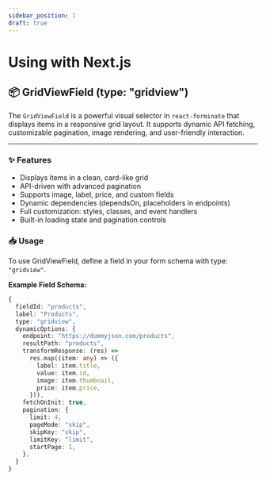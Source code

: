 ```yaml
---
sidebar_position: 1
draft: true
---
```


# Using with Next.js

## 📦 GridViewField (type: "gridview")

The `GridViewField` is a powerful visual selector in `react-forminate` that displays items in a responsive grid layout. It supports dynamic API fetching, customizable pagination, image rendering, and user-friendly interaction.

---

### ✨ Features

- Displays items in a clean, card-like grid
- API-driven with advanced pagination
- Supports image, label, price, and custom fields
- Dynamic dependencies (dependsOn, placeholders in endpoints)
- Full customization: styles, classes, and event handlers
- Built-in loading state and pagination controls

### 📥 Usage

To use GridViewField, define a field in your form schema with type: `"gridview"`.

**Example Field Schema:**

```ts
{
  fieldId: "products",
  label: "Products",
  type: "gridview",
  dynamicOptions: {
    endpoint: "https://dummyjson.com/products",
    resultPath: "products",
    transformResponse: (res) =>
      res.map((item: any) => ({
        label: item.title,
        value: item.id,
        image: item.thumbnail,
        price: item.price,
      })),
    fetchOnInit: true,
    pagination: {
      limit: 4,
      pageMode: "skip",
      skipKey: "skip",
      limitKey: "limit",
      startPage: 1,
    },
  }
}
```
